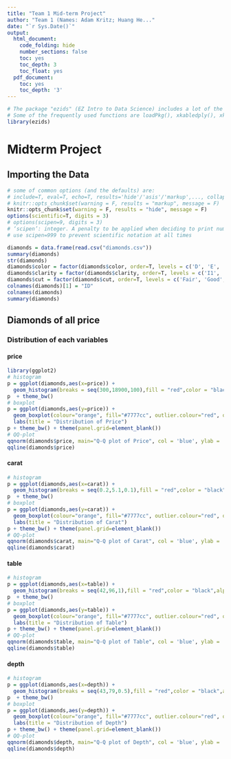 ```yaml
---
title: "Team 1 Mid-term Project"
author: "Team 1 (Names: Adam Kritz; Huang He..."
date: "`r Sys.Date()`"
output:
  html_document:
    code_folding: hide
    number_sections: false
    toc: yes
    toc_depth: 3
    toc_float: yes
  pdf_document:
    toc: yes
    toc_depth: '3'
---
```




```r
# The package "ezids" (EZ Intro to Data Science) includes a lot of the helper functions we developed for the course. 
# Some of the frequently used functions are loadPkg(), xkabledply(), xkablesummary(), uzscale(), etc.
library(ezids)
```

# Midterm Project

## Importing the Data

```r
# some of common options (and the defaults) are: 
# include=T, eval=T, echo=T, results='hide'/'asis'/'markup',..., collapse=F, warning=T, message=T, error=T, cache=T, fig.width=6, fig.height=4, fig.dim=c(6,4) #inches, fig.align='left'/'center','right', 
# knitr::opts_chunk$set(warning = F, results = "markup", message = F)
knitr::opts_chunk$set(warning = F, results = "hide", message = F)
options(scientific=T, digits = 3) 
# options(scipen=9, digits = 3) 
# ‘scipen’: integer. A penalty to be applied when deciding to print numeric values in fixed or exponential notation.  Positive values bias towards fixed and negative towards scientific notation: fixed notation will be preferred unless it is more than ‘scipen’ digits wider.
# use scipen=999 to prevent scientific notation at all times
```

```r
diamonds = data.frame(read.csv("diamonds.csv"))
summary(diamonds)
str(diamonds)
diamonds$color = factor(diamonds$color, order=T, levels = c('D', 'E', 'F', 'G', 'H', 'I', 'J'))
diamonds$clarity = factor(diamonds$clarity, order=T, levels = c('I1', 'SI2', 'SI1', 'VS2', 'VS1', 'VVS2', 'VVS1', 'IF'))
diamonds$cut = factor(diamonds$cut, order=T, levels = c('Fair', 'Good', 'Very Good', 'Premium', 'Ideal'))
colnames(diamonds)[1] = "ID"
colnames(diamonds)
summary(diamonds)
```

## Diamonds of all price

### Distribution of each variables

#### price
```r
library(ggplot2)
# histogram
p = ggplot(diamonds,aes(x=price)) + 
  geom_histogram(breaks = seq(300,18900,100),fill = "red",color = "black",alpha = 0.3) + labs(title = "Distribution of Price", x = "Price",y = "frequency")
p  + theme_bw()
# boxplot
p = ggplot(diamonds,aes(y=price)) + 
  geom_boxplot(colour="orange", fill="#7777cc", outlier.colour="red", outlier.shape=8, outlier.size=4) + 
  labs(title = "Distribution of Price")
p + theme_bw() + theme(panel.grid=element_blank())
# QQ-plot
qqnorm(diamonds$price, main="Q-Q plot of Price", col = 'blue', ylab = 'Price') 
qqline(diamonds$price)

```


#### carat
```r
# histogram
p = ggplot(diamonds,aes(x=carat)) + 
  geom_histogram(breaks = seq(0.2,5.1,0.1),fill = "red",color = "black",alpha = 0.3) + labs(title = "Distribution of Carat", x = "Carat",y = "frequency")
p  + theme_bw()
# boxplot
p = ggplot(diamonds,aes(y=carat)) + 
  geom_boxplot(colour="orange", fill="#7777cc", outlier.colour="red", outlier.shape=8, outlier.size=4) + 
  labs(title = "Distribution of Carat")
p + theme_bw() + theme(panel.grid=element_blank())
# QQ-plot
qqnorm(diamonds$carat, main="Q-Q plot of Carat", col = 'blue', ylab = 'Carat') 
qqline(diamonds$carat)
```

#### table
```r
# histogram
p = ggplot(diamonds,aes(x=table)) + 
  geom_histogram(breaks = seq(42,96,1),fill = "red",color = "black",alpha = 0.3) + labs(title = "Distribution of Table", x = "Table",y = "frequency")
p  + theme_bw()
# boxplot
p = ggplot(diamonds,aes(y=table)) + 
  geom_boxplot(colour="orange", fill="#7777cc", outlier.colour="red", outlier.shape=8, outlier.size=4) + 
  labs(title = "Distribution of Table")
p + theme_bw() + theme(panel.grid=element_blank())
# QQ-plot
qqnorm(diamonds$table, main="Q-Q plot of Table", col = 'blue', ylab = 'Table') 
qqline(diamonds$table)
```

#### depth
```r
# histogram
p = ggplot(diamonds,aes(x=depth)) + 
  geom_histogram(breaks = seq(43,79,0.5),fill = "red",color = "black",alpha = 0.3) + labs(title = "Distribution of Depth", x = "depth",y = "frequency")
p  + theme_bw()
# boxplot
p = ggplot(diamonds,aes(y=depth)) + 
  geom_boxplot(colour="orange", fill="#7777cc", outlier.colour="red", outlier.shape=8, outlier.size=4) + 
  labs(title = "Distribution of Depth")
p + theme_bw() + theme(panel.grid=element_blank())
# QQ-plot
qqnorm(diamonds$depth, main="Q-Q plot of Depth", col = 'blue', ylab = 'Depth') 
qqline(diamonds$depth)
```



```r


```


```r


```

```r


```

```r


```


```r


```


```r


```


```r


```


```r


```


```r


```


```r


```



